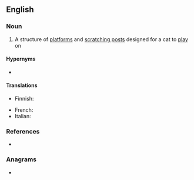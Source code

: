 ==English==

===Noun===
{{en-noun}}

# A structure of [[platform]]s and [[scratching post]]s designed for a cat to [[play]] on

====Hypernyms====
* {{l|en|tree}}

====Translations====
{{trans-top|structure for a cat to play on}}
* Finnish: {{t|fi|raapimispuu}}
{{trans-mid}}
* French: {{t+|fr|arbre à chat|m}}
* Italian: {{t+|it|tiragraffi|m}}
{{trans-bottom}}

===References===
* {{pedia}}

===Anagrams===
* {{anagrams|en|Racette}}